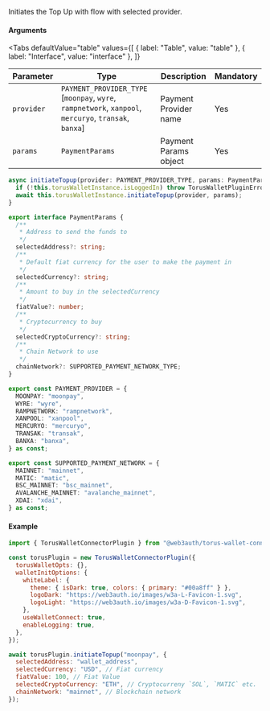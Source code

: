 
Initiates the Top Up with flow with selected provider.

#### Arguments

<Tabs
  defaultValue="table"
  values={[
    { label: "Table", value: "table" },
    { label: "Interface", value: "interface" },
  ]}
>

<TabItem value="table">

| Parameter  | Type                                                                                                  | Description           | Mandatory |
| ---------- | ----------------------------------------------------------------------------------------------------- | --------------------- | --------- |
| `provider` | `PAYMENT_PROVIDER_TYPE` [`moonpay`, `wyre`, `rampnetwork`, `xanpool`, `mercuryo`, `transak`, `banxa`] | Payment Provider name | Yes       |
| `params`   | `PaymentParams`                                                                                       | Payment Params object | Yes       |

</TabItem>

<TabItem value="interface">

```ts
async initiateTopup(provider: PAYMENT_PROVIDER_TYPE, params: PaymentParams): Promise<void> {
  if (!this.torusWalletInstance.isLoggedIn) throw TorusWalletPluginError.web3AuthNotConnected();
  await this.torusWalletInstance.initiateTopup(provider, params);
}

export interface PaymentParams {
  /**
   * Address to send the funds to
   */
  selectedAddress?: string;
  /**
   * Default fiat currency for the user to make the payment in
   */
  selectedCurrency?: string;
  /**
   * Amount to buy in the selectedCurrency
   */
  fiatValue?: number;
  /**
   * Cryptocurrency to buy
   */
  selectedCryptoCurrency?: string;
  /**
   * Chain Network to use
   */
  chainNetwork?: SUPPORTED_PAYMENT_NETWORK_TYPE;
}

export const PAYMENT_PROVIDER = {
  MOONPAY: "moonpay",
  WYRE: "wyre",
  RAMPNETWORK: "rampnetwork",
  XANPOOL: "xanpool",
  MERCURYO: "mercuryo",
  TRANSAK: "transak",
  BANXA: "banxa",
} as const;

export const SUPPORTED_PAYMENT_NETWORK = {
  MAINNET: "mainnet",
  MATIC: "matic",
  BSC_MAINNET: "bsc_mainnet",
  AVALANCHE_MAINNET: "avalanche_mainnet",
  XDAI: "xdai",
} as const;
```

</TabItem>

</Tabs>

#### Example

```javascript
import { TorusWalletConnectorPlugin } from "@web3auth/torus-wallet-connector-plugin";

const torusPlugin = new TorusWalletConnectorPlugin({
  torusWalletOpts: {},
  walletInitOptions: {
    whiteLabel: {
      theme: { isDark: true, colors: { primary: "#00a8ff" } },
      logoDark: "https://web3auth.io/images/w3a-L-Favicon-1.svg",
      logoLight: "https://web3auth.io/images/w3a-D-Favicon-1.svg",
    },
    useWalletConnect: true,
    enableLogging: true,
  },
});

await torusPlugin.initiateTopup("moonpay", {
  selectedAddress: "wallet_address",
  selectedCurrency: "USD", // Fiat currency
  fiatValue: 100, // Fiat Value
  selectedCryptoCurrency: "ETH", // Cryptocurreny `SOL`, `MATIC` etc.
  chainNetwork: "mainnet", // Blockchain network
});
```
